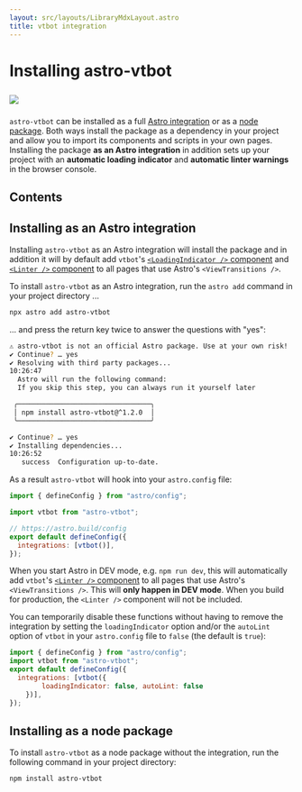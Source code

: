 ```yaml
---
layout: src/layouts/LibraryMdxLayout.astro
title: vtbot integration
---
```


# Installing astro-vtbot

<a href="https://www.npmjs.com/package/astro-vtbot" target="_blank"><img data-zoom-off style="margin:1ex 0" src="https://img.shields.io/npm/v/astro-vtbot?style=plastic&logo=npm&label=astro-vtbot&color=rgba(0%2C200%2C200%2C0.5))"/></a>

`astro-vtbot` can be installed as a full [Astro integration](#installing-as-an-astro-integration) or as a [node package](#installing-as-a-node-module). Both ways install the package as a dependency in your project and allow you to import its components and scripts in your own pages. Installing the package **as an Astro integration** in addition sets up your project with an **automatic loading indicator** and  **automatic linter warnings** in the browser console.

## Contents

## Installing as an Astro integration

Installing `astro-vtbot` as an Astro integration will install the package and in addition it will by default add `vtbot`'s [`<LoadingIndicator />` component](../LoadingIndicator/) and [`<Linter />` component](../Linter/) to all pages that use Astro's `<ViewTransitions />`.

To install `astro-vtbot` as an Astro integration, run the `astro add` command in your project directory ...

```bash
npx astro add astro-vtbot
```

... and press the return key twice to answer the questions with "yes":

```bash
⚠ astro-vtbot is not an official Astro package. Use at your own risk!
✔ Continue? … yes
✔ Resolving with third party packages...
10:26:47
  Astro will run the following command:
  If you skip this step, you can always run it yourself later

 ╭─────────────────────────────────╮
 │ npm install astro-vtbot@^1.2.0  │
 ╰─────────────────────────────────╯

✔ Continue? … yes
✔ Installing dependencies...
10:26:52
   success  Configuration up-to-date.
```

As a result `astro-vtbot` will hook into your `astro.config` file:

```js title="astro.config.mjs" {3,7}
import { defineConfig } from "astro/config";

import vtbot from "astro-vtbot";

// https://astro.build/config
export default defineConfig({
  integrations: [vtbot()],
});
```

When you start Astro in DEV mode, e.g. `npm run dev`, this will automatically add `vtbot`'s [`<Linter />` component](../Linter/) to all pages that use Astro's `<ViewTransitions />`. This will **only happen in DEV mode**. When you build for production, the `<Linter />` component will not be included.

You can temporarily disable these functions without having to remove the integration by setting the `loadingIndicator` option and/or the `autoLint` option of `vtbot` in your `astro.config` file to `false` (the default is `true`):


```js title="astro.config.mjs" {5}
import { defineConfig } from "astro/config";
import vtbot from "astro-vtbot";
export default defineConfig({
  integrations: [vtbot({
		loadingIndicator: false, autoLint: false
	})],
});
```

## Installing as a node package

To install `astro-vtbot` as a node package without the integration, run the following command in your project directory:

```bash
npm install astro-vtbot
```
